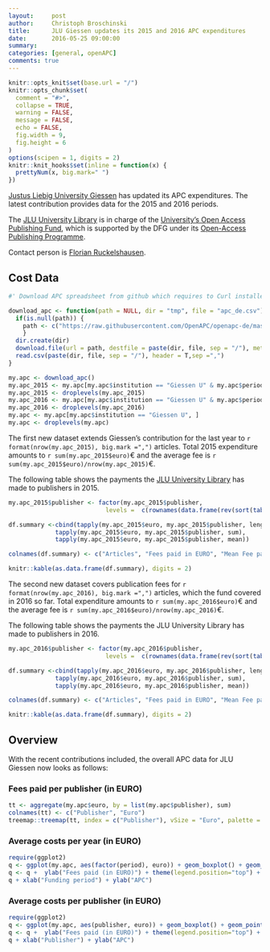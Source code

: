 ```yaml
---
layout:     post
author:     Christoph Broschinski
title:      JLU Giessen updates its 2015 and 2016 APC expenditures
date:       2016-05-25 09:00:00
summary:    
categories: [general, openAPC]
comments: true
---
```



```r
knitr::opts_knit$set(base.url = "/")
knitr::opts_chunk$set(
  comment = "#>",
  collapse = TRUE,
  warning = FALSE, 
  message = FALSE,
  echo = FALSE,
  fig.width = 9,
  fig.height = 6
)
options(scipen = 1, digits = 2)
knitr::knit_hooks$set(inline = function(x) {
  prettyNum(x, big.mark=" ")
})
```

[Justus Liebig University Giessen](https://www.uni-giessen.de/cms/welcome?set_language=en) has updated its APC expenditures. The latest contribution provides data for the 2015 and 2016 periods.

The [JLU University Library](https://www.uni-giessen.de/ub/en?set_language=en) is in charge of the [University's Open Access Publishing Fund](https://www.uni-giessen.de/ub/en/digitales-publizieren-en/openaccess-en/oafonds-en?set_language=en), which is supported by the DFG under its [Open-Access Publishing Programme](http://www.dfg.de/en/research_funding/programmes/infrastructure/lis/funding_opportunities/open_access_publishing/index.html).

Contact person is [Florian Ruckelshausen](mailto:openaccess@bibsys.uni-giessen.de).

## Cost Data

```r
#' Download APC spreadsheet from github which requires to Curl installed

download_apc <- function(path = NULL, dir = "tmp", file = "apc_de.csv"){
  if(is.null(path)) {
    path <- c("https://raw.githubusercontent.com/OpenAPC/openapc-de/master/data/apc_de.csv")
    } 
  dir.create(dir) 
  download.file(url = path, destfile = paste(dir, file, sep = "/"), method = "curl")
  read.csv(paste(dir, file, sep = "/"), header = T,sep =",")
}

my.apc <- download_apc()
my.apc_2015 <- my.apc[my.apc$institution == "Giessen U" & my.apc$period == 2015, ]
my.apc_2015 <- droplevels(my.apc_2015)
my.apc_2016 <- my.apc[my.apc$institution == "Giessen U" & my.apc$period == 2016, ]
my.apc_2016 <- droplevels(my.apc_2016)
my.apc <- my.apc[my.apc$institution == "Giessen U", ]
my.apc <- droplevels(my.apc)
```

The first new dataset extends Giessen's contribution for the last year to `r format(nrow(my.apc_2015), big.mark =",")` articles. Total 2015 expenditure amounts to `r sum(my.apc_2015$euro)`€ and the average fee is `r sum(my.apc_2015$euro)/nrow(my.apc_2015)`€.

The following table shows the payments the [JLU University Library](https://www.uni-giessen.de/ub/en?set_language=en) has made to publishers in 2015.

```r
my.apc_2015$publisher <- factor(my.apc_2015$publisher, 
                           levels =  c(rownames(data.frame(rev(sort(table(my.apc_2015$publisher)))))))

df.summary <-cbind(tapply(my.apc_2015$euro, my.apc_2015$publisher, length),
             tapply(my.apc_2015$euro, my.apc_2015$publisher, sum),
             tapply(my.apc_2015$euro, my.apc_2015$publisher, mean))

colnames(df.summary) <- c("Articles", "Fees paid in EURO", "Mean Fee paid")

knitr::kable(as.data.frame(df.summary), digits = 2)
```

The second new dataset covers publication fees for `r format(nrow(my.apc_2016), big.mark =",")` articles, which the fund covered in 2016 so far. Total expenditure amounts to `r sum(my.apc_2016$euro)`€ and the average fee is `r sum(my.apc_2016$euro)/nrow(my.apc_2016)`€.

The following table shows the payments the JLU University Library has made to publishers in 2016.

```r
my.apc_2016$publisher <- factor(my.apc_2016$publisher, 
                           levels =  c(rownames(data.frame(rev(sort(table(my.apc_2016$publisher)))))))

df.summary <-cbind(tapply(my.apc_2016$euro, my.apc_2016$publisher, length),
             tapply(my.apc_2016$euro, my.apc_2016$publisher, sum),
             tapply(my.apc_2016$euro, my.apc_2016$publisher, mean))

colnames(df.summary) <- c("Articles", "Fees paid in EURO", "Mean Fee paid")

knitr::kable(as.data.frame(df.summary), digits = 2)
```

## Overview

With the recent contributions included, the overall APC data for JLU Giessen now looks as follows: 

### Fees paid per publisher (in EURO)

```r
tt <- aggregate(my.apc$euro, by = list(my.apc$publisher), sum)
colnames(tt) <- c("Publisher", "Euro")
treemap::treemap(tt, index = c("Publisher"), vSize = "Euro", palette = "Paired")
```

###  Average costs per year (in EURO)

```r
require(ggplot2)
q <- ggplot(my.apc, aes(factor(period), euro)) + geom_boxplot() + geom_point()
q <- q +  ylab("Fees paid (in EURO)") + theme(legend.position="top") + theme_bw(base_size = 18)
q + xlab("Funding period") + ylab("APC")
```

###  Average costs per publisher (in EURO)

```r
require(ggplot2)
q <- ggplot(my.apc, aes(publisher, euro)) + geom_boxplot() + geom_point()
q <- q +  ylab("Fees paid (in EURO)") + theme(legend.position="top") + theme_bw(base_size = 18) + coord_flip()
q + xlab("Publisher") + ylab("APC")
```
